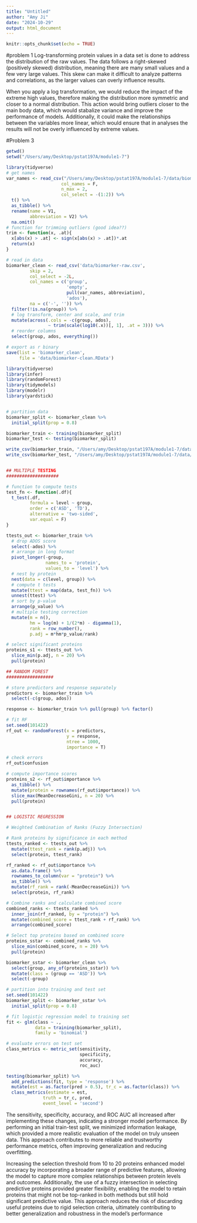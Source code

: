 ```yaml
---
title: "Untitled"
author: "Amy Ji"
date: "2024-10-29"
output: html_document
---
```


```r
knitr::opts_chunk$set(echo = TRUE)
```

#problem 1 
Log-transforming protein values in a data set is done to address the distribution of the raw values. The data follows a right-skewed (positively skewed) distribution, meaning there are many small values and a few very large values. This skew can make it difficult to analyze patterns and correlations, as the larger values can overly influence results.

When you apply a log transformation, we would reduce the impact of the extreme high values, therefore making the distribution more symmetric and closer to a normal distribution. This action would bring outliers closer to the main body data, which would stabalize variance and improve the performance of models. Additionally, it could make the relationships between the variables more linear, which would ensure that in analyses the results will not be overly influenced by extreme values. 

#Problem 3 
```r
getwd()
setwd("/Users/amy/Desktop/pstat197A/module1-7")

library(tidyverse)
# get names
var_names <- read_csv("/Users/amy/Desktop/pstat197A/module1-7/data/biomarker-raw.csv", 
                     col_names = F, 
                     n_max = 2, 
                     col_select = -(1:2)) %>%
  t() %>%
  as_tibble() %>%
  rename(name = V1, 
         abbreviation = V2) %>%
  na.omit()
# function for trimming outliers (good idea??)
trim <- function(x, .at){
  x[abs(x) > .at] <- sign(x[abs(x) > .at])*.at
  return(x)
}

# read in data
biomarker_clean <- read_csv('data/biomarker-raw.csv', 
         skip = 2,
         col_select = -2L,
         col_names = c('group', 
                       'empty',
                       pull(var_names, abbreviation),
                       'ados'),
         na = c('-', '')) %>%
  filter(!is.na(group)) %>%
  # log transform, center and scale, and trim
  mutate(across(.cols = -c(group, ados), 
                ~ trim(scale(log10(.x))[, 1], .at = 3))) %>%
  # reorder columns
  select(group, ados, everything())

# export as r binary
save(list = 'biomarker_clean', 
     file = 'data/biomarker-clean.RData')
```

```r

library(tidyverse)
library(infer)
library(randomForest)
library(tidymodels)
library(modelr)
library(yardstick)


# partition data
biomarker_split <- biomarker_clean %>%
  initial_split(prop = 0.8)

biomarker_train <- training(biomarker_split)
biomarker_test <- testing(biomarker_split)

write_csv(biomarker_train, "/Users/amy/Desktop/pstat197A/module1-7/data/biomarker_train.csv")
write_csv(biomarker_test, "/Users/amy/Desktop/pstat197A/module1-7/data/biomarker_test.csv")


## MULTIPLE TESTING
####################

# function to compute tests
test_fn <- function(.df){
  t_test(.df, 
         formula = level ~ group,
         order = c('ASD', 'TD'),
         alternative = 'two-sided',
         var.equal = F)
}

ttests_out <- biomarker_train %>%
  # drop ADOS score
  select(-ados) %>%
  # arrange in long format
  pivot_longer(-group, 
               names_to = 'protein', 
               values_to = 'level') %>%
  # nest by protein
  nest(data = c(level, group)) %>% 
  # compute t tests
  mutate(ttest = map(data, test_fn)) %>%
  unnest(ttest) %>%
  # sort by p-value
  arrange(p_value) %>%
  # multiple testing correction
  mutate(m = n(),
         hm = log(m) + 1/(2*m) - digamma(1),
         rank = row_number(),
         p.adj = m*hm*p_value/rank)

# select significant proteins
proteins_s1 <- ttests_out %>%
  slice_min(p.adj, n = 20) %>%
  pull(protein)

## RANDOM FOREST
##################

# store predictors and response separately
predictors <- biomarker_train %>%
  select(-c(group, ados))

response <- biomarker_train %>% pull(group) %>% factor()

# fit RF
set.seed(101422)
rf_out <- randomForest(x = predictors, 
                       y = response, 
                       ntree = 1000, 
                       importance = T)

# check errors
rf_out$confusion

# compute importance scores
proteins_s2 <- rf_out$importance %>% 
  as_tibble() %>%
  mutate(protein = rownames(rf_out$importance)) %>%
  slice_max(MeanDecreaseGini, n = 20) %>%
  pull(protein)


## LOGISTIC REGRESSION

# Weighted Combination of Ranks (Fuzzy Intersection)

# Rank proteins by significance in each method
ttests_ranked <- ttests_out %>%
  mutate(ttest_rank = rank(p.adj)) %>%
  select(protein, ttest_rank)

rf_ranked <- rf_out$importance %>%
  as.data.frame() %>%
  rownames_to_column(var = "protein") %>%
  as_tibble() %>%
  mutate(rf_rank = rank(-MeanDecreaseGini)) %>%
  select(protein, rf_rank)

# Combine ranks and calculate combined score
combined_ranks <- ttests_ranked %>%
  inner_join(rf_ranked, by = "protein") %>%
  mutate(combined_score = ttest_rank + rf_rank) %>%
  arrange(combined_score)

# Select top proteins based on combined score
proteins_sstar <- combined_ranks %>%
  slice_min(combined_score, n = 20) %>%
  pull(protein)

biomarker_sstar <- biomarker_clean %>%
  select(group, any_of(proteins_sstar)) %>%
  mutate(class = (group == 'ASD')) %>%
  select(-group)

# partition into training and test set
set.seed(101422)
biomarker_split <- biomarker_sstar %>%
  initial_split(prop = 0.8)

# fit logistic regression model to training set
fit <- glm(class ~ ., 
           data = training(biomarker_split), 
           family = 'binomial')

# evaluate errors on test set
class_metrics <- metric_set(sensitivity, 
                            specificity, 
                            accuracy,
                            roc_auc)

testing(biomarker_split) %>%
  add_predictions(fit, type = 'response') %>%
  mutate(est = as.factor(pred > 0.5), tr_c = as.factor(class)) %>%
  class_metrics(estimate = est,
              truth = tr_c, pred,
              event_level = 'second')

```
The sensitivity, specificity, accuracy, and ROC AUC all increased after implementing these changes, indicating a stronger model performance. By performing an initial train-test split, we minimized information leakage, which provided a more realistic evaluation of the model on truly unseen data. This approach contributes to more reliable and trustworthy performance metrics, often improving generalization and reducing overfitting.

Increasing the selection threshold from 10 to 20 proteins enhanced model accuracy by incorporating a broader range of predictive features, allowing the model to capture more complex relationships between protein levels and outcomes. Additionally, the use of a fuzzy intersection in selecting predictive proteins provided greater flexibility, enabling the model to retain proteins that might not be top-ranked in both methods but still hold significant predictive value. This approach reduces the risk of discarding useful proteins due to rigid selection criteria, ultimately contributing to better generalization and robustness in the model’s performance



